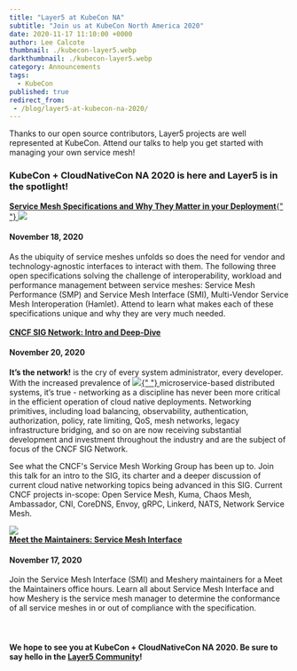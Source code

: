 ```yaml
---
title: "Layer5 at KubeCon NA"
subtitle: "Join us at KubeCon North America 2020"
date: 2020-11-17 11:10:00 +0000
author: Lee Calcote
thumbnail: ./kubecon-layer5.webp
darkthumbnail: ./kubecon-layer5.webp
category: Announcements
tags:
  - KubeCon
published: true
redirect_from:
 - /blog/layer5-at-kubecon-na-2020/
---
```



<BlogWrapper>

<p class="centered-text">
  Thanks to our open source contributors, Layer5 projects are well represented
  at KubeCon. Attend our talks to help you get started with managing your own
  service mesh!
</p>

<h3>
  KubeCon + CloudNativeCon NA 2020 is here and Layer5 is in the spotlight!
</h3>

<a href="https://kccncna20.sched.com/event/ekEz/service-mesh-specifications-and-why-they-matter-in-your-deployment-lee-calcote-naveen-kumar-layer5">
  <b>Service Mesh Specifications and Why They Matter in your Deployment</b>{" "}
  <img class="image-right kubecon-img1" src={kubecon1} />
</a>

<h4 class="date"> November 18, 2020 </h4>
As the ubiquity of service meshes unfolds so does the need for vendor and technology-agnostic
interfaces to interact with them. The following three open specifications solving
the challenge of interoperability, workload and performance management between service
meshes: Service Mesh Performance (SMP) and Service Mesh Interface (SMI), Multi-Vendor
Service Mesh Interoperation (Hamlet). Attend to learn what makes each of these specifications
unique and why they are very much needed.

<br />
<br />

<a href="https://kccncna20.sched.com/event/etsE/cncf-sig-network-intro-deep-dive-lee-calcote-layer5">
  <b>CNCF SIG Network: Intro and Deep-Dive</b>
</a>

<h4 class="date"> November 20, 2020 </h4>
<b>It’s the network!</b> is the cry of every system administrator, every
developer. With the increased prevalence of <a href="https://kccncna20.sched.com/event/etsE/cncf-sig-network-intro-deep-dive-lee-calcote-layer5">
  <img class="image-right kubecon-img3" src={kubecon3} />{" "}
</a>
microservice-based distributed systems, it’s true - networking as a discipline
has never been more critical in the efficient operation of cloud native
deployments. Networking primitives, including load balancing, observability,
authentication, authorization, policy, rate limiting, QoS, mesh networks, legacy
infrastructure bridging, and so on are now receiving substantial development and
investment throughout the industry and are the subject of focus of the CNCF SIG
Network.

See what the CNCF's Service Mesh Working Group has been up to. Join this talk for an intro to the SIG, its charter and a deeper discussion of current cloud native networking topics being advanced in this SIG. Current CNCF projects in-scope: Open Service Mesh, Kuma, Chaos Mesh, Ambassador, CNI, CoreDNS, Envoy, gRPC, Linkerd, NATS, Network Service Mesh.

<a href="https://kccncna20.sched.com/event/fMYB/meet-the-maintainer-service-mesh-interface">
  <img class="image-right kubecon-img2" src={kubecon2} />
</a>

<br />
<a href="https://kccncna20.sched.com/event/fMYB/meet-the-maintainer-service-mesh-interface">
  <b>Meet the Maintainers: Service Mesh Interface</b>
</a>

<h4 class="date"> November 17, 2020 </h4>
Join the Service Mesh Interface (SMI) and Meshery maintainers for a Meet the Maintainers
office hours. Learn all about Service Mesh Interface and how Meshery is the service
mesh manager to determine the conformance of all service meshes in or out of compliance
with the specification.
<br />
<br />
<br />

<h4 class="centered-text">
  We hope to see you at KubeCon + CloudNativeCon NA 2020. Be sure to say hello
  in the <a href="http://slack.layer5.io/">Layer5 Community</a>!
</h4>


</BlogWrapper>
